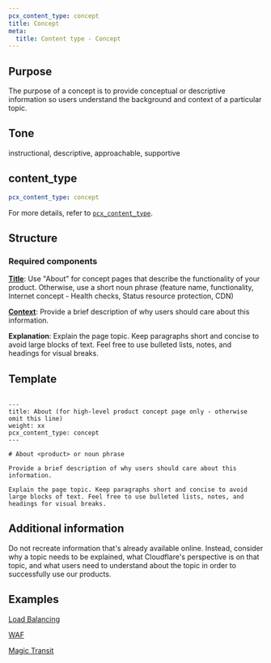 ```yaml
---
pcx_content_type: concept
title: Concept
meta:
  title: Content type - Concept
---
```


## Purpose

The purpose of a concept is to provide conceptual or descriptive information so users understand the background and context of a particular topic.

## Tone

instructional, descriptive, approachable, supportive

## content_type

```yaml
pcx_content_type: concept
```

For more details, refer to [`pcx_content_type`](/style-guide/frontmatter/custom-properties/#pcx_content_type).

## Structure

### Required components

[**Title**](/style-guide/documentation-content-strategy/component-attributes/titles/): Use "About" for concept pages that describe the functionality of your product. Otherwise, use a short noun phrase (feature name, functionality, Internet concept - Health checks, Status resource protection, CDN)

[**Context**](/style-guide/documentation-content-strategy/component-attributes/context/): Provide a brief description of why users should care about this information.

**Explanation**: Explain the page topic. Keep paragraphs short and concise to avoid large blocks of text. Feel free to use bulleted lists, notes, and headings for visual breaks.

## Template

```

---
title: About (for high-level product concept page only - otherwise omit this line)
weight: xx
pcx_content_type: concept
---

# About <product> or noun phrase

Provide a brief description of why users should care about this information.

Explain the page topic. Keep paragraphs short and concise to avoid large blocks of text. Feel free to use bulleted lists, notes, and headings for visual breaks.
```

## Additional information

Do not recreate information that's already available online. Instead, consider why a topic needs to be explained, what Cloudflare's perspective is on that topic, and what users need to understand about the topic in order to successfully use our products.

## Examples

[Load Balancing](/load-balancing/)

[WAF](/waf/)

[Magic Transit](/magic-transit/about/)
